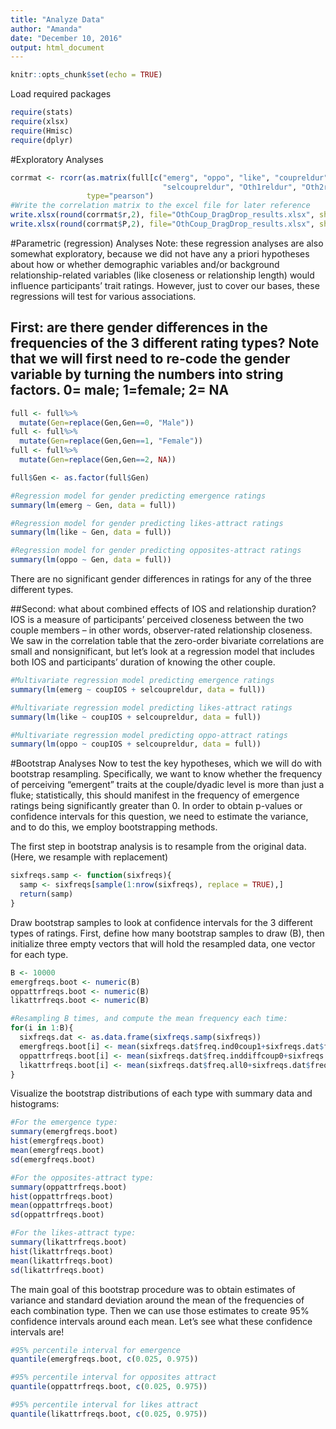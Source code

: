 ```yaml
---
title: "Analyze Data"
author: "Amanda"
date: "December 10, 2016"
output: html_document
---
```


```r
knitr::opts_chunk$set(echo = TRUE)
```
Load required packages
```r
require(stats)
require(xlsx)
require(Hmisc)
require(dplyr)
```

#Exploratory Analyses
```r
corrmat <- rcorr(as.matrix(full[c("emerg", "oppo", "like", "coupreldur",
                                  "selcoupreldur", "Oth1reldur", "Oth2reldur", "coupIOS")]), 
                 type="pearson")
#Write the correlation matrix to the excel file for later reference
write.xlsx(round(corrmat$r,2), file="OthCoup_DragDrop_results.xlsx", sheetName="Corr")
write.xlsx(round(corrmat$P,2), file="OthCoup_DragDrop_results.xlsx", sheetName="Corr p values", append=T)
```

#Parametric (regression) Analyses
Note: these regression analyses are also somewhat exploratory, because we did not have any a priori hypotheses about how or whether demographic variables and/or background relationship-related variables (like closeness or relationship length) would influence participants' trait ratings. However, just to cover our bases, these regressions will test for various associations.

## First: are there gender differences in the frequencies of the 3 different rating types? Note that we will first need to re-code the gender variable by turning the numbers into string factors. 0= male; 1=female; 2= NA
```r
full <- full%>%
  mutate(Gen=replace(Gen,Gen==0, "Male"))
full <- full%>%
  mutate(Gen=replace(Gen,Gen==1, "Female"))
full <- full%>%
  mutate(Gen=replace(Gen,Gen==2, NA))

full$Gen <- as.factor(full$Gen)

#Regression model for gender predicting emergence ratings
summary(lm(emerg ~ Gen, data = full))

#Regression model for gender predicting likes-attract ratings
summary(lm(like ~ Gen, data = full))

#Regression model for gender predicting opposites-attract ratings
summary(lm(oppo ~ Gen, data = full))
```
There are no significant gender differences in ratings for any of the three different types.

##Second: what about combined effects of IOS and relationship duration? IOS is a measure of participants' perceived closeness between the two couple members -- in other words, observer-rated relationship closeness. We saw in the correlation table that the zero-order bivariate correlations are small and nonsignificant, but let's look at a regression model that includes both IOS and participants' duration of knowing the other couple.
```r
#Multivariate regression model predicting emergence ratings
summary(lm(emerg ~ coupIOS + selcoupreldur, data = full))

#Multivariate regression model predicting likes-attract ratings
summary(lm(like ~ coupIOS + selcoupreldur, data = full))

#Multivariate regression model predicting oppo-attract ratings
summary(lm(oppo ~ coupIOS + selcoupreldur, data = full))
```


#Bootstrap Analyses
Now to test the key hypotheses, which we will do with bootstrap resampling. Specifically, we want to know whether the frequency of perceiving "emergent" traits at the couple/dyadic level is more than just a fluke; statistically, this should manifest in the frequency of emergence ratings being significantly greater than 0. In order to obtain p-values or confidence intervals for this question, we need to estimate the variance, and to do this, we employ bootstrapping methods.  

The first step in bootstrap analysis is to resample from the original data. (Here, we resample with replacement)
```r
sixfreqs.samp <- function(sixfreqs){
  samp <- sixfreqs[sample(1:nrow(sixfreqs), replace = TRUE),]
  return(samp)
}
```

Draw bootstrap samples to look at confidence intervals for the 3 different types of ratings. First, define how many bootstrap samples to draw (B), then initialize three empty vectors that will hold the resampled data, one vector for each type.
```r
B <- 10000
emergfreqs.boot <- numeric(B)
oppattrfreqs.boot <- numeric(B)
likattrfreqs.boot <- numeric(B)

#Resampling B times, and compute the mean frequency each time:
for(i in 1:B){
  sixfreqs.dat <- as.data.frame(sixfreqs.samp(sixfreqs))
  emergfreqs.boot[i] <- mean(sixfreqs.dat$freq.ind0coup1+sixfreqs.dat$freq.ind1coup0)
  oppattrfreqs.boot[i] <- mean(sixfreqs.dat$freq.inddiffcoup0+sixfreqs.dat$freq.inddiffcoup1)
  likattrfreqs.boot[i] <- mean(sixfreqs.dat$freq.all0+sixfreqs.dat$freq.all1)
}
```

Visualize the bootstrap distributions of each type with summary data and histograms:
```r
#For the emergence type:
summary(emergfreqs.boot)
hist(emergfreqs.boot)
mean(emergfreqs.boot)
sd(emergfreqs.boot)

#For the opposites-attract type:
summary(oppattrfreqs.boot)
hist(oppattrfreqs.boot)
mean(oppattrfreqs.boot)
sd(oppattrfreqs.boot)

#For the likes-attract type:
summary(likattrfreqs.boot)
hist(likattrfreqs.boot)
mean(likattrfreqs.boot)
sd(likattrfreqs.boot)
```

The main goal of this bootstrap procedure was to obtain estimates of variance and standard deviation around the mean of the frequencies of each combination type. Then we can use those estimates to create 95% confidence intervals around each mean. Let's see what these confidence intervals are!
```r
#95% percentile interval for emergence
quantile(emergfreqs.boot, c(0.025, 0.975))

#95% percentile interval for opposites attract
quantile(oppattrfreqs.boot, c(0.025, 0.975))

#95% percentile interval for likes attract
quantile(likattrfreqs.boot, c(0.025, 0.975))
```
